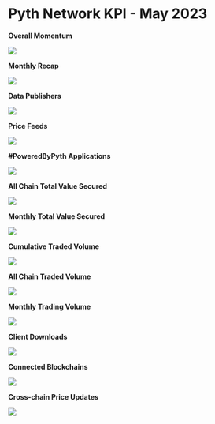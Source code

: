 # Pyth Network KPI - May 2023

**Overall Momentum**

![](../../../../images/kpi/may-23/pyth-momentum-may-23.jpg)

**Monthly Recap**

![](../../../../images/kpi/may-23/pyth-may-23.jpg)

**Data Publishers**

![](../../../../images/kpi/may-23/may-23-publisher-growth.png)

**Price Feeds**

![](../../../../images/kpi/may-23/may-23-price-feeds.png)

**#PoweredByPyth Applications**

![](../../../../images/kpi/may-23/may-23-apps-integrations.png)

**All Chain Total Value Secured**

![](../../../../images/kpi/may-23/may-23-all-chain-tvs.png)

**Monthly Total Value Secured**

![](../../../../images/kpi/may-23/may-23-dapps-tvs.png)

**Cumulative Traded Volume**

![](../../../../images/kpi/may-23/may-23-traded-volume.png)

**All Chain Traded Volume**

![](../../../../images/kpi/may-23/may-23-all-chain-volume.png)

**Monthly Trading Volume**

![](../../../../images/kpi/may-23/may-23-trading-volume.png)

**Client Downloads**

![](../../../../images/kpi/may-23/may-23-client-downloads.png)

**Connected Blockchains**

![](../../../../images/kpi/may-23/may-23-connected-blockchains.png)

**Cross-chain Price Updates**

![](../../../../images/kpi/may-23/may-23-price-updates.png)
